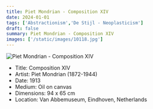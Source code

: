 ```yaml
---
title: Piet Mondrian - Composition XIV
date: 2024-01-01
tags: ['Abstractionism','De Stijl - Neoplasticism']
draft: false
summary: Piet Mondrian - Composition XIV
images: ['/static/images/10118.jpg']
---
```


![Piet Mondrian - Composition XIV](/static/images/10118.jpg)

* Title: Composition XIV
* Artist: Piet Mondrian (1872-1944)
* Date: 1913
* Medium: Oil on canvas
* Dimensions: 94 x 65 cm
* Location: Van Abbemuseum, Eindhoven, Netherlands


